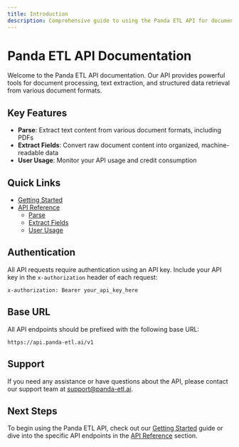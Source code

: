```yaml
---
title: Introduction
description: Comprehensive guide to using the Panda ETL API for document processing and data extraction
---
```


# Panda ETL API Documentation

Welcome to the Panda ETL API documentation. Our API provides powerful tools for document processing, text extraction, and structured data retrieval from various document formats.

## Key Features

- **Parse**: Extract text content from various document formats, including PDFs
- **Extract Fields**: Convert raw document content into organized, machine-readable data
- **User Usage**: Monitor your API usage and credit consumption

## Quick Links

- [Getting Started](/getting-started)
- [API Reference](/api)
  - [Parse](/api/parse)
  - [Extract Fields](/api/extract-fields)
  - [User Usage](/api/user-usage)

## Authentication

All API requests require authentication using an API key. Include your API key in the `x-authorization` header of each request:

```
x-authorization: Bearer your_api_key_here
```

## Base URL

All API endpoints should be prefixed with the following base URL:

```
https://api.panda-etl.ai/v1
```

## Support

If you need any assistance or have questions about the API, please contact our support team at support@panda-etl.ai.

## Next Steps

To begin using the Panda ETL API, check out our [Getting Started](/getting-started) guide or dive into the specific API endpoints in the [API Reference](/api) section.
